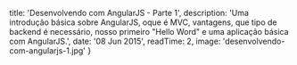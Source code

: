 
  title: 'Desenvolvendo com AngularJS - Parte 1',
  description: 'Uma introdução básica sobre AngularJS, oque é MVC, vantagens, que tipo de backend é necessário, nosso primeiro "Hello Word" e uma aplicação básica com AngularJS.',
  date: '08 Jun 2015',
  readTime: 2,
  image: 'desenvolvendo-com-angularjs-1.jpg'
}


